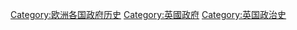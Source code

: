 [[Category:欧洲各国政府历史|Category:欧洲各国政府历史]]
[[Category:英國政府|Category:英國政府]]
[[Category:英国政治史|Category:英国政治史]]